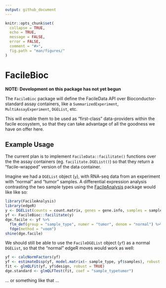 ```yaml
---
output: github_document
---
```


<!-- README.md is generated from README.Rmd. Please edit that file -->

```r
knitr::opts_chunk$set(
  collapse = TRUE,
  echo = TRUE,
  message = FALSE,
  error = FALSE,
  comment = "#>",
  fig.path = "man/figures/"
)
```

# FacileBioc

<!-- 
badges: start
checkout https://lazappi.github.io/clustree/ package for some badge-inspiration

[![Project Status](http://www.repostatus.org/badges/latest/active.svg)](http://www.repostatus.org/#active)
[![Lifecycle: Experimental](https://img.shields.io/badge/lifecycle-experimental-orange.svg)](https://www.tidyverse.org/lifecycle/#experimental)
[![Travis build status](https://travis-ci.org/facileverse/FacileBioc.svg?branch=master)](https://travis-ci.org/facileverse/FacileBioc)
[![Codecov test coverage](https://codecov.io/gh/facileverse/FacileBioc/branch/master/graph/badge.svg)](https://codecov.io/gh/facileverse/FacileBioc?branch=master)

badges: end -->

**NOTE: Development on this package has not yet begun**

The `FacileBioc` package will define the FacileData API over
Bioconductor-standard assay containers, like a `SummarizedExperiment`,
`MultiAssayExperiment`, `DGEList`, etc.

This will enable them to be used as "first-class" data-providers within the
facile ecosystem, so that they can take advantage of all the goodness we
have on offer here.

## Example Usage

The current plan is to implement `FacileData::facilitate()` functions  over the
the assay containers (eg. `facilitate.DGEList()`) so that they return a 
"facile-wrapped" version of the data container.

Imagine we had a `DGEList` object (`y`), with RNA-seq data from an experiment
with "normal" and "tumor" samples. A differential expression analysis 
contrasting the two sample types using the [FacileAnalysis][FacileAnalysis]
package would like like so:

```r
library(FacileAnalysis)
library(edgeR)
y <- DGEList(counts = count.matrix, genes = gene.info, samples = sample.info)
yf <- FacileBioc::facilitate(y)
dge.facile <- yf %>% 
  flm_def(group = "sample_type", numer = "tumor", denom = "normal") %>% 
  fdge(method = "voom")
shine(dge.facile)
```

We should still be able to use the `FacileDGEList` object (`yf`) as a normal
`DGEList`, so that the "normal" edgeR moves would work as well:

```r
yf <- calcNormFactors(yf)
yf <- estimateDisp(yf, model.matrix(~ sample_type, yf$samples), robust = TRUE)
fit <- glmQLFit(yf, yf$design, robust = TRUE)
dge.standard <- glmQLFTest(fit, coef = "sample_typetumor") 
```

... or something like that ...

[FacileAnalysis]: https://github.com/facileverse/FacileAnalysis

